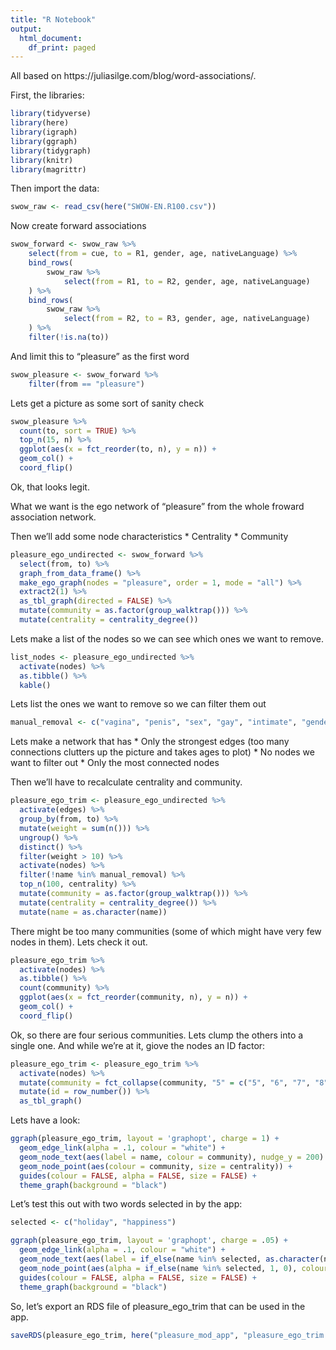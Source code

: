 ```yaml
---
title: "R Notebook"
output:
  html_document:
    df_print: paged
---
```


All based on https://juliasilge.com/blog/word-associations/.


First, the libraries:
```r
library(tidyverse)
library(here)
library(igraph)
library(ggraph)
library(tidygraph)
library(knitr)
library(magrittr)
```

Then import the data:
```r
swow_raw <- read_csv(here("SWOW-EN.R100.csv"))
```

Now create forward associations
```r
swow_forward <- swow_raw %>% 
    select(from = cue, to = R1, gender, age, nativeLanguage) %>%
    bind_rows(
        swow_raw %>% 
            select(from = R1, to = R2, gender, age, nativeLanguage)
    ) %>%
    bind_rows(
        swow_raw %>% 
            select(from = R2, to = R3, gender, age, nativeLanguage)
    ) %>%
    filter(!is.na(to))
```

And limit this to "pleasure" as the first word
```r
swow_pleasure <- swow_forward %>%
    filter(from == "pleasure")
```

Lets get a picture as some sort of sanity check

```r
swow_pleasure %>%
  count(to, sort = TRUE) %>%
  top_n(15, n) %>% 
  ggplot(aes(x = fct_reorder(to, n), y = n)) + 
  geom_col() + 
  coord_flip()
```
Ok, that looks legit.

What we want is the ego network of "pleasure" from the whole froward association network.

Then we'll add some node characteristics
* Centrality
* Community

```r
pleasure_ego_undirected <- swow_forward %>%
  select(from, to) %>%
  graph_from_data_frame() %>%
  make_ego_graph(nodes = "pleasure", order = 1, mode = "all") %>%
  extract2(1) %>%
  as_tbl_graph(directed = FALSE) %>%
  mutate(community = as.factor(group_walktrap())) %>%
  mutate(centrality = centrality_degree())
```

Lets make a list of the nodes so we can see which ones we want to remove.

```r
list_nodes <- pleasure_ego_undirected %>%
  activate(nodes) %>%
  as.tibble() %>%
  kable()
```

Lets list the ones we want to remove so we can filter them out

```r
manual_removal <- c("vagina", "penis", "sex", "gay", "intimate", "gender", "bitch", "drug", "fuck", "sexual", "orgasm", "erection", "pleasure", "lesbian", "bondage", "kinky", "erotic", "nudity", "hormones", "taboo", "oral", "porn", "semen", "masturbation", "penetration", "horny", "clitoris", "vibrator", "vibration", "breastfeeding", "masturbate", "anal", "blowjob", "ejaculation", "sadomasochism", "cum", "sec", "spanking", "wan", "hand job", "fellatio", "thighs", "genitalia", "tossing", "sex-drive", "flagellation", "erotica", "titlometre", "laisure", "onan", "co,pletion")
```


Lets make a network that has 
* Only the strongest edges (too many connections clutters up the picture and takes ages to plot)
* No nodes we want to filter out
* Only the most connected nodes

Then we'll have to recalculate centrality and community.

```r
pleasure_ego_trim <- pleasure_ego_undirected %>%
  activate(edges) %>%
  group_by(from, to) %>%
  mutate(weight = sum(n())) %>%
  ungroup() %>%
  distinct() %>%
  filter(weight > 10) %>%
  activate(nodes) %>%
  filter(!name %in% manual_removal) %>%
  top_n(100, centrality) %>%
  mutate(community = as.factor(group_walktrap())) %>%
  mutate(centrality = centrality_degree()) %>%
  mutate(name = as.character(name))
```

There might be too many communities (some of which might have very few nodes in them). Lets check it out.

```r
pleasure_ego_trim %>%
  activate(nodes) %>%
  as.tibble() %>%
  count(community) %>%
  ggplot(aes(x = fct_reorder(community, n), y = n)) + 
  geom_col() + 
  coord_flip()
```

Ok, so there are four serious communities. Lets clump the others into a single one. And while we're at it, giove the nodes an ID factor:

```r
pleasure_ego_trim <- pleasure_ego_trim %>%
  activate(nodes) %>%
  mutate(community = fct_collapse(community, "5" = c("5", "6", "7", "8", "9", "10", "11"))) %>%
  mutate(id = row_number()) %>%
  as_tbl_graph()
```

Lets have a look:
```r
ggraph(pleasure_ego_trim, layout = 'graphopt', charge = 1) + 
  geom_edge_link(alpha = .1, colour = "white") + 
  geom_node_text(aes(label = name, colour = community), nudge_y = 200) + 
  geom_node_point(aes(colour = community, size = centrality)) +
  guides(colour = FALSE, alpha = FALSE, size = FALSE) + 
  theme_graph(background = "black")
```

Let's test this out with two words selected in by the app:
```r

selected <- c("holiday", "happiness")

ggraph(pleasure_ego_trim, layout = 'graphopt', charge = .05) + 
  geom_edge_link(alpha = .1, colour = "white") + 
  geom_node_text(aes(label = if_else(name %in% selected, as.character(name), ""), colour = community), nudge_y = 100) + 
  geom_node_point(aes(alpha = if_else(name %in% selected, 1, 0), colour = community, size = centrality)) +
  guides(colour = FALSE, alpha = FALSE, size = FALSE) + 
  theme_graph(background = "black")
```

So, let's export an RDS file of pleasure_ego_trim that can be used in the app.

```r
saveRDS(pleasure_ego_trim, here("pleasure_mod_app", "pleasure_ego_trim.rds"))
```

